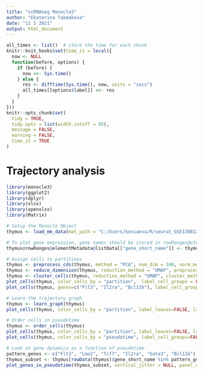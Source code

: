 ---
title: "scRNAseq Monocle3"
author: "Ekaterina Takmakova"
date: "11 5 2021"
output: html_document
---

```{r setup, include=FALSE}
all_times <- list()  # store the time for each chunk
knitr::knit_hooks$set(time_it = local({
  now <- NULL
  function(before, options) {
    if (before) {
      now <<- Sys.time()
    } else {
      res <- difftime(Sys.time(), now, units = "secs")
      all_times[[options$label]] <<- res
    }
  }
}))
knitr::opts_chunk$set(
  tidy = TRUE,
  tidy.opts = list(width.cutoff = 95),
  message = FALSE,
  warning = FALSE,
  time_it = TRUE
)
```

# Trajectory analysis

```{r}

library(monocle3)
library(ggplot2)
library(dplyr)
library(xlsx)
library(openxlsx)
library(Matrix)

# Setup the Monocle Object
thymus <- load_mm_data(mat_path = "C:/Users/koniaeva/R/seurat_GSE130812_ETP_DN2/data/rep_1/matrix.mtx", feature_anno_path = "C:/Users/koniaeva/R/seurat_GSE130812_ETP_DN2/data/rep_1/genes.tsv", cell_anno_path = "C:/Users/koniaeva/R/seurat_GSE130812_ETP_DN2/data/rep_1/barcodes.tsv")

# To plot gene expression, gene names should be stored in rowRanges@elementMetadata@listData[["gene_short_name"]]
thymus@rowRanges@elementMetadata@listData[["gene_short_name"]] <- thymus@rowRanges@elementMetadata@listData[["V2"]]

# Assign cells to partitions
thymus <- preprocess_cds(thymus, method = "PCA", num_dim = 100, norm_method = "log")
thymus <- reduce_dimension(thymus, reduction_method = "UMAP", preprocess_method = "PCA")
thymus <- cluster_cells(thymus, reduction_method = "UMAP", cluster_method = "leiden", resolution = 0.002)
plot_cells(thymus, color_cells_by = "partition",  label_cell_groups = FALSE)
plot_cells(thymus, genes=c("Flt3", "Il2ra", "Bcl11b"), label_cell_groups = FALSE)

# Learn the trajectory graph
thymus <- learn_graph(thymus)
plot_cells(thymus, color_cells_by = "partition", label_leaves=FALSE, label_cell_groups = FALSE, label_branch_points=FALSE)

# Order cells in pseudotime
thymus <- order_cells(thymus)
plot_cells(thymus, color_cells_by = "partition", label_leaves=FALSE, label_cell_groups = FALSE, graph_label_size = 0.5, label_branch_points=FALSE)
plot_cells(thymus, color_cells_by = "pseudotime", label_cell_groups=FALSE, label_roots = FALSE, label_leaves=FALSE, label_branch_points=FALSE, graph_label_size=0.5)

# Look at gene dynamics as a function of pseudotime
pattern_genes <- c("Flt3", "Lmo2", "Tcf7", "Il2ra", "Gata3", "Bcl11b")
thymus_subset <- thymus[rowData(thymus)$gene_short_name %in% pattern_genes]
plot_genes_in_pseudotime(thymus_subset, vertical_jitter = NULL, panel_order = c("Flt3", "Lmo2", "Tcf7", "Gata3", "Il2ra", "Bcl11b"), cell_size = 0.07, min_expr=0.1)

```


